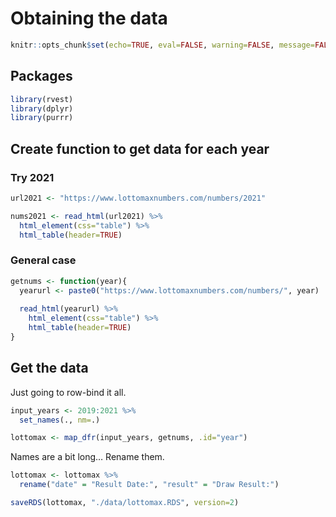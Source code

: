 # Obtaining the data

```r
knitr::opts_chunk$set(echo=TRUE, eval=FALSE, warning=FALSE, message=FALSE)
```

## Packages

```r
library(rvest)
library(dplyr)
library(purrr)
```

## Create function to get data for each year

### Try 2021

```r
url2021 <- "https://www.lottomaxnumbers.com/numbers/2021"

nums2021 <- read_html(url2021) %>%
  html_element(css="table") %>%
  html_table(header=TRUE)
```

### General case

```r
getnums <- function(year){
  yearurl <- paste0("https://www.lottomaxnumbers.com/numbers/", year)
  
  read_html(yearurl) %>%
    html_element(css="table") %>%
    html_table(header=TRUE)
}
```

## Get the data

Just going to row-bind it all.

```r
input_years <- 2019:2021 %>%
  set_names(., nm=.)

lottomax <- map_dfr(input_years, getnums, .id="year")
```

Names are a bit long... Rename them.

```r
lottomax <- lottomax %>%
  rename("date" = "Result Date:", "result" = "Draw Result:")

saveRDS(lottomax, "./data/lottomax.RDS", version=2)
```
